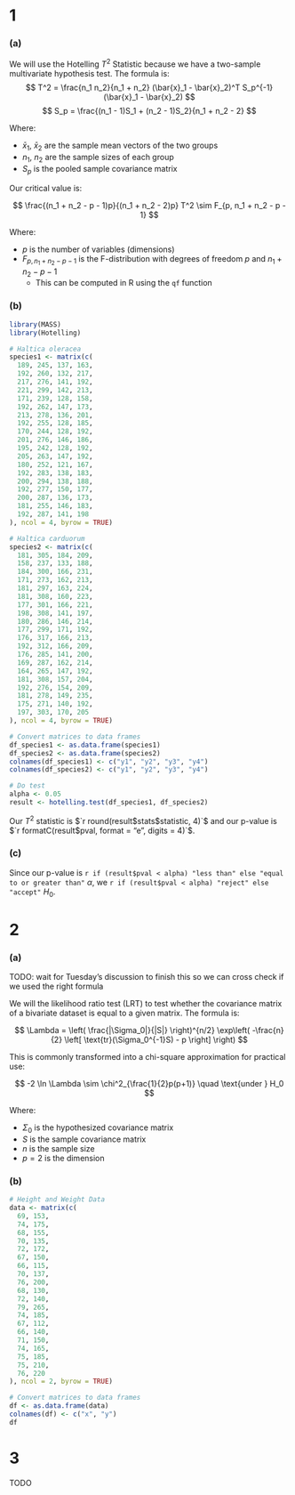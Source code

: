 # 1
### (a)
We will use the Hotelling $T^2$ Statistic because we have a two-sample multivariate hypothesis test. The formula is:
$$
T^2 = \frac{n_1 n_2}{n_1 + n_2} (\bar{x}_1 - \bar{x}_2)^T S_p^{-1} (\bar{x}_1 - \bar{x}_2)
$$
$$
S_p = \frac{(n_1 - 1)S_1 + (n_2 - 1)S_2}{n_1 + n_2 - 2}
$$

Where:

- $\bar{x}_1$, $\bar{x}_2$ are the sample mean vectors of the two groups
- $n_1$, $n_2$ are the sample sizes of each group
- $S_p$ is the pooled sample covariance matrix

Our critical value is:

$$
\frac{(n_1 + n_2 - p - 1)p}{(n_1 + n_2 - 2)p} T^2 \sim F_{p, n_1 + n_2 - p - 1}
$$

Where:

- $p$ is the number of variables (dimensions)
- $F_{p, n_1 + n_2 - p - 1}$ is the F-distribution with degrees of freedom $p$ and $n_1 + n_2 - p - 1$
  - This can be computed in R using the `qf` function

### (b)
```r
library(MASS)
library(Hotelling)
```

```r
# Haltica oleracea
species1 <- matrix(c(
  189, 245, 137, 163,
  192, 260, 132, 217,
  217, 276, 141, 192,
  221, 299, 142, 213,
  171, 239, 128, 158,
  192, 262, 147, 173,
  213, 278, 136, 201,
  192, 255, 128, 185,
  170, 244, 128, 192,
  201, 276, 146, 186,
  195, 242, 128, 192,
  205, 263, 147, 192,
  180, 252, 121, 167,
  192, 283, 138, 183,
  200, 294, 138, 188,
  192, 277, 150, 177,
  200, 287, 136, 173,
  181, 255, 146, 183,
  192, 287, 141, 198
), ncol = 4, byrow = TRUE)

# Haltica carduorum
species2 <- matrix(c(
  181, 305, 184, 209,
  158, 237, 133, 188,
  184, 300, 166, 231,
  171, 273, 162, 213,
  181, 297, 163, 224,
  181, 308, 160, 223,
  177, 301, 166, 221,
  198, 308, 141, 197,
  180, 286, 146, 214,
  177, 299, 171, 192,
  176, 317, 166, 213,
  192, 312, 166, 209,
  176, 285, 141, 200,
  169, 287, 162, 214,
  164, 265, 147, 192,
  181, 308, 157, 204,
  192, 276, 154, 209,
  181, 278, 149, 235,
  175, 271, 140, 192,
  197, 303, 170, 205
), ncol = 4, byrow = TRUE)

# Convert matrices to data frames
df_species1 <- as.data.frame(species1)
df_species2 <- as.data.frame(species2)
colnames(df_species1) <- c("y1", "y2", "y3", "y4")
colnames(df_species2) <- c("y1", "y2", "y3", "y4")

# Do test
alpha <- 0.05
result <- hotelling.test(df_species1, df_species2)
```

Our $T^2$ statistic is $`r round(result$stats$statistic, 4)`$ and our p-value is $`r formatC(result$pval, format = "e", digits = 4)`$.

### (c)
Since our p-value is `r if (result$pval < alpha) "less than" else "equal to or greater than"` $\alpha$, we `r if (result$pval < alpha) "reject" else "accept"` $H_0$.

# 2
### (a)
TODO: wait for Tuesday's discussion to finish this so we can cross check if we used the right formula

We will the likelihood ratio test (LRT) to test whether the covariance matrix of a bivariate dataset is equal to a given matrix. The formula is:

$$
\Lambda = \left( \frac{|\Sigma_0|}{|S|} \right)^{n/2} \exp\left( -\frac{n}{2} \left[ \text{tr}(\Sigma_0^{-1}S) - p \right] \right)
$$

This is commonly transformed into a chi-square approximation for practical use:

$$
-2 \ln \Lambda \sim \chi^2_{\frac{1}{2}p(p+1)} \quad \text{under } H_0
$$

Where:

- $\Sigma_0$ is the hypothesized covariance matrix
- $S$ is the sample covariance matrix
- $n$ is the sample size
- $p = 2$ is the dimension

### (b)
```r
# Height and Weight Data
data <- matrix(c(
  69, 153,
  74, 175,
  68, 155,
  70, 135,
  72, 172,
  67, 150,
  66, 115,
  70, 137,
  76, 200,
  68, 130,
  72, 140,
  79, 265,
  74, 185,
  67, 112,
  66, 140,
  71, 150,
  74, 165,
  75, 185,
  75, 210,
  76, 220
), ncol = 2, byrow = TRUE)

# Convert matrices to data frames
df <- as.data.frame(data)
colnames(df) <- c("x", "y")
df
```

# 3
TODO